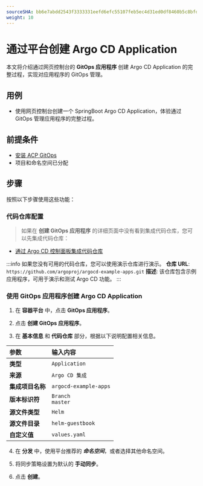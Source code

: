 ```yaml
---
sourceSHA: bb6e7abdd2543f3333331eefd6efc55107feb5ec4d31ed0df8460b5c8bfd492b
weight: 10
---
```


# 通过平台创建 Argo CD Application

本文将介绍通过网页控制台的 **GitOps 应用程序** 创建 Argo CD Application 的完整过程，实现对应用程序的 GitOps 管理。

## 用例

- 使用网页控制台创建一个 SpringBoot Argo CD Application，体验通过 GitOps 管理应用程序的完整过程。

## 前提条件

- [安装 ACP GitOps](../install_gitops/install_gitops_plugin.mdx)
- 项目和命名空间已分配

## 步骤

按照以下步骤使用这些功能：

### 代码仓库配置

> 如果在 **创建 GitOps 应用程序** 的详细页面中没有看到集成代码仓库，您可以先集成代码仓库：

- [通过 Argo CD 控制面板集成代码仓库](../how_to/argocd_git.mdx)

:::info
如果您没有可用的代码仓库，您可以使用演示仓库进行演示。
**仓库 URL**: `https://github.com/argoproj/argocd-example-apps.git`
**描述**: 该仓库包含示例应用程序，可用于演示和测试 Argo CD 功能。
:::

### 使用 GitOps 应用程序创建 Argo CD Application

1. 在 **容器平台** 中，点击 **GitOps 应用程序**。

2. 点击 **创建 GitOps 应用程序**。

3. 在 **基本信息** 和 **代码仓库** 部分，根据以下说明配置相关信息。

| **参数**                     | **输入内容**            |
| :-------------------------- | :---------------------- |
| **类型**                    | `Application`           |
| **来源**                    | `Argo CD 集成`        |
| **集成项目名称**            | `argocd-example-apps`   |
| **版本标识符**              | `Branch` <br />`master` |
| **源文件类型**              | `Helm`                  |
| **源文件目录**              | `helm-guestbook`        |
| **自定义值**                | `values.yaml`           |

4. 在 **分发** 中，使用平台推荐的 ***命名空间***，或者选择其他命名空间。

5. 将同步策略设置为默认的 **手动同步**。

6. 点击 **创建**。
